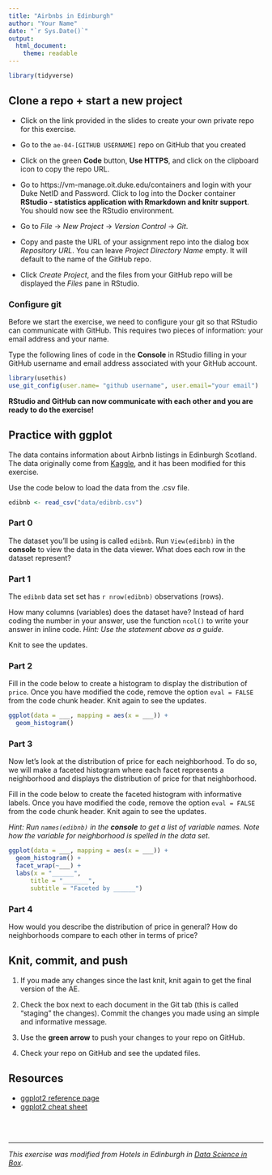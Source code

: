 ```yaml
---
title: "Airbnbs in Edinburgh"
author: "Your Name"
date: "`r Sys.Date()`"
output: 
  html_document:
    theme: readable
---
```


```r
library(tidyverse)
```

## Clone a repo + start a new project

- Click on the link provided in the slides to create your own private repo for this exercise.

- Go to the `ae-04-[GITHUB USERNAME]` repo on GitHub that you created

- Click on the green **Code** button, **Use HTTPS**, and click on the clipboard icon to copy the repo URL.

- Go to https://vm-manage.oit.duke.edu/containers and login with your Duke NetID and Password. Click to log into the Docker container **RStudio -  statistics application with Rmarkdown and knitr support**. You should now see the RStudio environment. 

- Go to *File* ->  *New Project* -> *Version Control* -> *Git*. 

- Copy and paste the URL of your assignment repo into the dialog box *Repository URL*. You can leave *Project Directory Name* empty. It will default to the name of the GitHub repo.

- Click *Create Project*, and the files from your GitHub repo will be displayed the *Files* pane in RStudio. 

### Configure git

Before we start the exercise, we need to configure your git so that RStudio can communicate with GitHub. This requires two pieces of information: your email address and your name.

Type the following lines of code in the **Console** in RStudio filling in your GitHub username and email address associated with your GitHub account.

```r
library(usethis)
use_git_config(user.name= "github username", user.email="your email")
```

**RStudio and GitHub can now communicate with each other and you are ready to do the exercise!**

## Practice with ggplot

The data contains information about Airbnb listings in Edinburgh Scotland. The data originally come from [Kaggle](https://www.kaggle.com/thoroc/edinburgh-inside-airbnb/version/2), and it has been modified for this exercise. 

Use the code below to load the data from the .csv file. 

```r
edibnb <- read_csv("data/edibnb.csv")
```

### Part 0

The dataset you’ll be using is called `edibnb`. Run `View(edibnb)` in the **console** to view the data in the data viewer. What does each row in the dataset represent?

### Part 1

The `edibnb` data set set has `r nrow(edibnb)` observations (rows).

How many columns (variables) does the dataset have? Instead of hard coding the number in your answer, use the function `ncol()` to write your answer in inline code. *Hint: Use the statement above as a guide.*

Knit to see the updates.

### Part 2

Fill in the code below to create a histogram to display the distribution of `price`.  Once you have modified the code, remove the option `eval = FALSE` from the code chunk header. Knit again to see the updates.

```r
ggplot(data = ___, mapping = aes(x = ___)) +
  geom_histogram()
```


### Part 3

Now let's look at the distribution of price for each neighborhood. To do so, we will make a faceted histogram where each facet represents a neighborhood and displays the distribution of price for that neighborhood.

Fill in the code below to create the faceted histogram with informative labels. Once you have modified the code, remove the option `eval = FALSE` from the code chunk header. Knit again to see the updates.

*Hint: Run `names(edibnb)` in the <b>console</b> to get a list of variable names. Note how the variable for neighborhood is spelled in the data set.*

```r
ggplot(data = ___, mapping = aes(x = ___)) +
  geom_histogram() +
  facet_wrap(~___) +
  labs(x = "______", 
      title = "_______", 
      subtitle = "Faceted by ______")
```

### Part 4

How would you describe the distribution of price in general? How do neighborhoods compare to each other in terms of price?

## Knit, commit, and push

1. If you made any changes since the last knit, knit again to get the final version of the AE. 

2. Check the box next to each document in the Git tab (this is called "staging" the changes).  Commit the changes you made using an simple and informative message.

2. Use the **green arrow** to push your changes to your repo on GitHub.

3. Check your repo on GitHub and see the updated files.

## Resources 

- [ggplot2 reference page](https://ggplot2.tidyverse.org/reference/geom_histogram.html) 
- [ggplot2 cheat sheet](https://rstudio.com/wp-content/uploads/2015/03/ggplot2-cheatsheet.pdf)


<br><br>

<hr> 

*This exercise was modified from Hotels in Edinburgh in [Data Science in Box](https://datasciencebox.org/).*